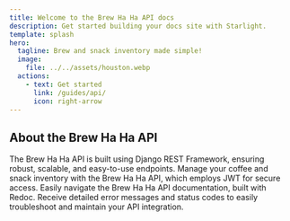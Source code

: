 ```yaml
---
title: Welcome to the Brew Ha Ha API docs
description: Get started building your docs site with Starlight.
template: splash
hero:
  tagline: Brew and snack inventory made simple!
  image:
    file: ../../assets/houston.webp
  actions:
    - text: Get started
      link: /guides/api/
      icon: right-arrow
---
```



## About the Brew Ha Ha API

<CardGrid>
	<Card title="Built with the Django REST Framework" icon="pencil">
		The Brew Ha Ha API is built using Django REST Framework, ensuring robust, scalable, and easy-to-use endpoints.
	</Card>
	<Card title="Authentication and security" icon="add-document">
		Manage your coffee and snack inventory with the Brew Ha Ha API, which employs JWT for secure access.
	</Card>
	<Card title="Developer-friendly documentation" icon="setting">
		Easily navigate the Brew Ha Ha API documentation, built with Redoc.
	</Card>
	<Card title="Comprehensive error handling" icon="open-book">
		Receive detailed error messages and status codes to easily troubleshoot and maintain your API integration.
	</Card>
</CardGrid>
